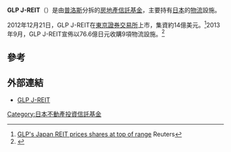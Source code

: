 '''GLP J-REIT'''（{{tyo|3281}}）是由[[普洛斯|普洛斯]]分拆的[[房地產信託基金|房地產信託基金]]，主要持有[[日本|日本]]的[[物流|物流]]設施。

2012年12月21日，GLP J-REIT在[[東京證券交易所|東京證券交易所]]上市，集資約14億美元。<ref>[http://www.reuters.com/article/2012/12/12/glp-ipo-idUSL4N09M1JI20121212 GLP's Japan REIT prices shares at top of range] {{Wayback|url=http://www.reuters.com/article/2012/12/12/glp-ipo-idUSL4N09M1JI20121212 |date=20191016212107 }} Reuters</ref>2013年9月，GLP J-REIT宣佈以76.6億日元收購9項物流設施。<ref>{{Cite web |url=http://e.nikkei.com/e/app/fr/tdnet/disclosurefile.aspx?dno=20130903019728 |title=Notice of Acquisition of Assets |accessdate=2013-09-14 |archive-date=2013-09-03 |archive-url=https://web.archive.org/web/20130903093430/http://e.nikkei.com/e/app/fr/tdnet/disclosurefile.aspx?dno=20130903019728 |dead-url=no }}</ref>

==參考==
{{reflist}}

==外部連結==
*[http://www.glpjreit.com/english/ GLP J-REIT]{{Wayback|url=http://www.glpjreit.com/english/ |date=20150623052558 }}

[[Category:日本不動產投資信託基金|Category:日本不動產投資信託基金]]